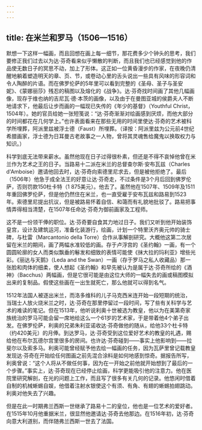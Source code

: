 ```yaml
---
---
---
```

title: 在米兰和罗马（1506—1516）
---




默想一下这样一幅画，而且回想在画上每一细节，那花费多少个钟头的思考，我们要修正我们过去以为达·芬奇看来似乎懒散的判断，而且我们也已经感觉到他的作品使无数日子的冥思不动，加上了形体。这正如一位黄昏漫步的作家，在夜晚仍清醒地躺着塑造明天的章、页、节，或卷动心里的舌头说出一些具有风味的形容词和令人陶醉的片语。而在佛罗伦萨的5年里可以看到完整的《圣母、圣子与圣安妮》、《蒙娜丽莎》残忍的稿图以及熔化的《战争》。达·芬奇找时间画了其他几幅画像，现存于维也纳的吉尼瓦·德·本茨的画像，以及由于在曼图亚城的侯爵夫人不断地请求下，他最后让步而画的一幅现已失传的《年少的基督》（Youthful Christ，1504年）。她的官员给她一张短笺说：“达·芬奇渐渐对绘画感到厌烦，而他大部分的时间都花在几何学上。”也许表面看来在那些无用的时间里使达·芬奇的艺术被科学所埋葬，阿派里兹被浮士德（Faust）所埋葬。（译按：阿派里兹为公元前4世纪希腊画家，浮士德为日耳曼古老故事之一人物，曾将其灵魂售给魔鬼以换取权力与知识。）

科学到底无法带来薪水。虽然他现在日子过得很朴素，但还是不得不哀悼他曾在米兰作为艺术之王的日子。当路易十二派在米兰的总督查尔斯·安布瓦兹（Charles d'Amboise）邀请他回去时，达·芬奇向索德里尼求去，但是被他拒绝了。最后（1506年）他急于成全法王的好意让达·芬奇走，不过条件是3个月后回到佛罗伦萨，否则罚款150杜卡特（1 875美元）。他去了。虽然他在1507年、1509年及1511年重回佛罗伦萨，但是他仍然住在米兰，也一直受雇于安布瓦兹和路易到1523年。索德里尼提出抗议，但是被路易怀着自信、和蔼而有礼貌地批驳了。路易把事情弄得相当清楚，在1507年任命达·芬奇为御前画家及工程师。

这不是一份领干俸的职位。达·芬奇要自食其力地过日子。我们又听到他开始装饰皇宫，设计及建筑运河，准备化装游行，绘画，计划一个特里沃齐奥元帅的骑士碑，与杜雷（Marcantonio della Torre）合作从事解剖研究。大概他这第二次居留在米兰的期间，画了两幅水准较低的画。存于卢浮宫的《圣约翰》一画，有一个圆圆轮廓的女人而类似飘垂的鬈发和细致的表情可能使《抹大拉的玛利亚》增些光彩。《丽达与天鹅》（Leda and the Swan）一画（存于罗马之私人收藏品）那一张脸和肉体的细柔，使人想起《圣约翰》和早先被认为是属于达·芬奇所绘的《酒神》（Bacchus）两幅画，但是它很可能是由这位大师的一幅失去的画或稿图模拟出来的复制品。假使这些画在一出生就死亡，那么他就可以得到名气。

1512年法国人被逐出米兰，而洛多维科的儿子马克西米连开始一段短期的统治，当瑞士人放火烧米兰之时，达·芬奇在那里停留过一段时间，写了些有关科学与艺术的难读的笔记。但在1513年，他听说利奥十世被选为教皇，他以为在美第奇家族统治的罗马可能会留一席地给这么一个61岁的艺术家，于是带着他4个弟子出发。在佛罗伦萨，利奥的兄弟朱利亚诺收达·芬奇做他的随从，给他33个杜卡特（约420美元）的月俸。到达罗马，达·芬奇受到这位爱好艺术的教皇的礼遇，赐给他在布尔瓦德尔宫里很多的房间。也许达·芬奇碰到——事实上他影响到——拉斐尔以及索多马。利奥可能曾经赋予他去绘一幅画的任务，因为瓦萨里曾记载教皇发现达·芬奇在开始绘任何图画之前先混合涂料是如何地感到惊奇。据报告所写，利奥曾说：“这个人将从不做任何事，因为在一开始之前他就开始想到了最后的一个步骤。”事实上，达·芬奇现在已经停止绘画，科学更能吸引他的注意力。他在医院里研究解剖，在光的问题上工作，而且写了很多有关几何的记录。他悠闲时借着自制的机械蜥蜴自娱，他借着注射水银使这个有须、有角、有翅的蜥蜴拍翅跳动。利奥对他失去了兴趣。

但是在此一时期弗兰西斯一世继承了路易十二的皇位，他也是一位艺术的爱好者。在1515年10月他重据米兰，很显然他邀请达·芬奇去他那边。在1516年初，达·芬奇向意大利道别，而伴随弗兰西斯一世去了法国。